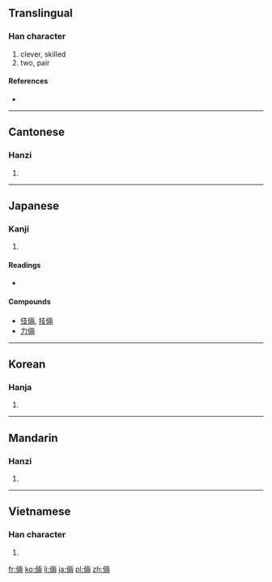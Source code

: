 {{also|俩}}
==Translingual==

===Han character===
{{Han char|rn=9|rad=人|as=08|sn=10|four=2122<sub>7</sub>|canj=人一中月 (OMLB)}}

# clever, skilled
# two, pair

====References====
* {{Han ref|kx=0107.090|dkj=00751|dj=0227.190|hdz=10172.060|uh=5006|ud=20486|bh=ADC7|bd=44487}}

----

==Cantonese==

===Hanzi===
{{yue-hanzi|jyut=|y=leung5|sim=俩}}

# {{defn|lang=yue|sort=人08}}

----

==Japanese==

===Kanji===
{{ja-kanji|grade=|rs=人08}}

# {{defn|lang=ja|sort=人08}}

====Readings====
* {{ja-readings|on=[[りょう]] ([[ryō]])|kun=[[たくみ]] ([[takumi]])}}

====Compounds====
* [[伎倆]], [[技倆]]
* [[力倆]]

----

==Korean==

===Hanja===
{{ko-hanja|hangeul=량|rv=ryang|mr=ryang}}

# {{defn|lang=ko|sort=人08}}

----

==Mandarin==

===Hanzi===
{{cmn-hanzi|sim=俩|pin=[[liǎ]] ([[lia3]])|wg=lia<sup>3</sup>}}

# {{defn|lang=cmn|sort=人08}}

----

==Vietnamese==

===Han character===
{{vi-hantu|[[lưỡng]], [[lạng]]|rs=人08}}

# {{defn|lang=vi|sort=人08}}

[[fr:倆]]
[[ko:倆]]
[[li:倆]]
[[ja:倆]]
[[pl:倆]]
[[zh:倆]]